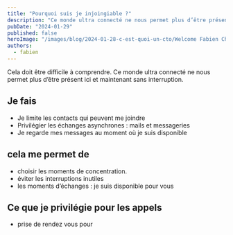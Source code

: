```yaml
---
title: "Pourquoi suis je injoingiable ?"
description: "Ce monde ultra connecté ne nous permet plus d’être présent ici et maintenant sans interruption."
pubDate: "2024-01-29"
published: false
heroImage: "/images/blog/2024-01-28-c-est-quoi-un-cto/Welcome Fabien Champigny.jpg"
authors:
  - fabien
---
```


Cela doit être difficile à comprendre.
Ce monde ultra connecté ne nous permet plus d’être présent ici et maintenant sans interruption.

## Je fais

- Je limite les contacts qui peuvent me joindre
- Privilégier les échanges asynchrones : mails et messageries
- Je regarde mes messages au moment où je suis disponible

## cela me permet de

- choisir les moments de concentration.
- éviter les interruptions inutiles
- les moments d’échanges : je suis disponible pour vous

## Ce que je privilégie pour les appels

- prise de rendez vous pour

